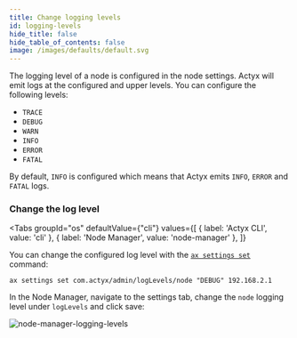 ```yaml
---
title: Change logging levels
id: logging-levels
hide_title: false
hide_table_of_contents: false
image: /images/defaults/default.svg
---
```


The logging level of a node is configured in the node settings. Actyx will emit logs at the configured and upper levels. You can configure the following levels:

- `TRACE`
- `DEBUG`
- `WARN`
- `INFO`
- `ERROR`
- `FATAL`

By default, `INFO` is configured which means that Actyx emits `INFO`, `ERROR` and `FATAL` logs.

### Change the log level


<Tabs
  groupId="os"
  defaultValue={"cli"}
  values={[
    { label: 'Actyx CLI', value: 'cli' },
    { label: 'Node Manager', value: 'node-manager' },
  ]}
>


<TabItem value="cli">


You can change the configured log level with the [`ax settings set`](../../reference/cli/settings/set) command:

```text
ax settings set com.actyx/admin/logLevels/node "DEBUG" 192.168.2.1
```

</TabItem>
<TabItem value="node-manager">


In the Node Manager, navigate to the settings tab, change the `node` logging level under `logLevels` and click save:

![node-manager-logging-levels](/images/how-to/monitoring-debugging/node-manager-logging-level.png)

</TabItem>
</Tabs>

